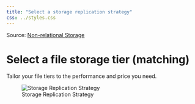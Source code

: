 ```yaml
---
title: "Select a storage replication strategy"
css: ../styles.css
---
```


Source: [Non-relational Storage](https://microsoftlearning.github.io/AZ-305-DesigningMicrosoftAzureInfrastructureSolutions/Instructions/CaseStudy/03-Nonrelationalstorage.html)

# Select a file storage tier (matching)
Tailor your file tiers to the performance and price you need.

![Storage Replication Strategy](../images/file-storage-tier.png)
